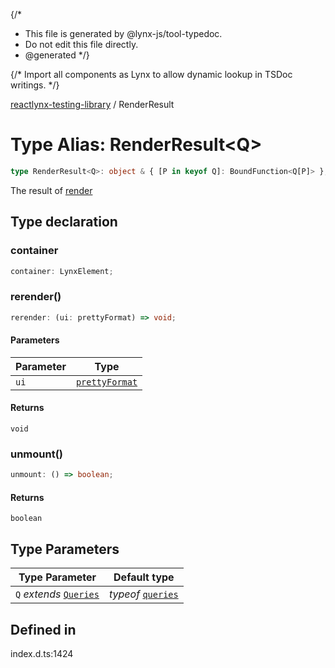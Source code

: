 {/*
* This file is generated by @lynx-js/tool-typedoc.
* Do not edit this file directly.
* @generated
*/}

{/* Import all components as Lynx to allow dynamic lookup in TSDoc writings. */}


[reactlynx-testing-library](/api/reactlynx-testing-library/index.mdx) / RenderResult

# Type Alias: RenderResult\<Q\>

```ts
type RenderResult<Q>: object & { [P in keyof Q]: BoundFunction<Q[P]> };
```

The result of [render](/api/reactlynx-testing-library/Function.render.mdx)

## Type declaration

### container

```ts
container: LynxElement;
```

### rerender()

```ts
rerender: (ui: prettyFormat) => void;
```

#### Parameters

| Parameter | Type |
| ------ | ------ |
| `ui` | [`prettyFormat`](/api/reactlynx-testing-library/Variable.prettyFormat.mdx) |

#### Returns

`void`

### unmount()

```ts
unmount: () => boolean;
```

#### Returns

`boolean`

## Type Parameters

| Type Parameter | Default type |
| ------ | ------ |
| `Q` *extends* [`Queries`](/api/reactlynx-testing-library/Interface.Queries.mdx) | *typeof* [`queries`](/api/reactlynx-testing-library/Namespace.queries.mdx) |

## Defined in

index.d.ts:1424
